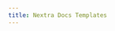 ```yaml
---
title: Nextra Docs Templates
---
```


<div className="home-content">
  <Hero
    name="Nextra Docs Templates"
    tagline="基于 Nextra 的文档站点模板"
    text="Get ready for a development environment that can finally catch up with you."
  />
  <Actions>
    <Action text="Get Started" link="/guide" type="brand" />
    <Action text="Github" link="https://github.com" />
  </Actions>

  <Features>
    <Feature icon="🛠️" title="MDX" details="支持MDX" />
    <Feature title="MDX" details="支持MDX" />
    <Feature title="MDX" details="支持MDX" />
    <Feature title="MDX" details="支持MDX" />
    <Feature title="MDX" details="支持MDX" />
    <Feature title="MDX" details="支持MDX" />
  </Features>
</div>

